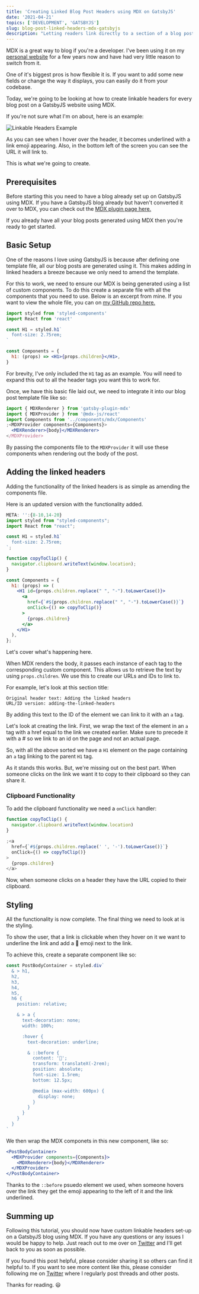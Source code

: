 ```yaml
---
title: 'Creating Linked Blog Post Headers using MDX on GatsbyJS'
date: '2021-04-21'
topics: ['DEVELOPMENT', 'GATSBYJS']
slug: blog-post-linked-headers-mdx-gatsbyjs
description: "Letting readers link directly to a section of a blog post is a helpful feature to have on a blog, here's how to implement it on a GatsbyJS blog."
---
```


MDX is a great way to blog if you're a developer. I've been using it on my [personal website](https://conermurphy.com/) for a few years now and have had very little reason to switch from it.

One of it's biggest pros is how flexible it is. If you want to add some new fields or change the way it displays, you can easily do it from your codebase.

Today, we're going to be looking at how to create linkable headers for every blog post on a GatsbyJS website using MDX.

If you're not sure what I'm on about, here is an example:

![Linkable Headers Example](/images/blog/Blog-Post-Linked-Headers-MDX-GatsbyJS/Linkable-Headers.gif)

As you can see when I hover over the header, it becomes underlined with a link emoji appearing. Also, in the bottom left of the screen you can see the URL it will link to.

This is what we're going to create.

## Prerequisites

Before starting this you need to have a blog already set up on GatsbyJS using MDX. If you have a GatsbyJS blog already but haven't converted it over to MDX, you can check out the [MDX plugin page here.](https://www.gatsbyjs.com/plugins/gatsby-plugin-mdx/)

If you already have all your blog posts generated using MDX then you're ready to get started.

## Basic Setup

One of the reasons I love using GatsbyJS is because after defining one template file, all our blog posts are generated using it. This makes adding in linked headers a breeze because we only need to amend the template.

For this to work, we need to ensure our MDX is being generated using a list of custom components. To do this create a separate file with all the components that you need to use. Below is an excerpt from mine. If you want to view the whole file, you can on [my GitHub repo here.](https://github.com/conermurphy/conermurphy.com/blob/master/src/components/mdx/Components.js)

```jsx
import styled from 'styled-components'
import React from 'react'

const H1 = styled.h1`
  font-size: 2.75rem;
`

const Components = {
  h1: (props) => <H1>{props.children}</H1>,
}
```

For brevity, I've only included the `H1` tag as an example. You will need to expand this out to all the header tags you want this to work for.

Once, we have this basic file laid out, we need to integrate it into our blog post template file like so:

```jsx
import { MDXRenderer } from 'gatsby-plugin-mdx'
import { MDXProvider } from '@mdx-js/react'
import Components from '../components/mdx/Components'
;<MDXProvider components={Components}>
  <MDXRenderer>{body}</MDXRenderer>
</MDXProvider>
```

By passing the components file to the `MDXProvider` it will use these components when rendering out the body of the post.

## Adding the linked headers

Adding the functionality of the linked headers is as simple as amending the components file.

Here is an updated version with the functionality added.

```jsx
META: '':{8-10,14-20}
import styled from "styled-components";
import React from "react";

const H1 = styled.h1`
  font-size: 2.75rem;
`;

function copyToClip() {
  navigator.clipboard.writeText(window.location);
}

const Components = {
  h1: (props) => (
    <H1 id={props.children.replace(" ", "-").toLowerCase()}>
      <a
        href={`#${props.children.replace(" ", "-").toLowerCase()}`}
        onClick={() => copyToClip()}
      >
        {props.children}
      </a>
    </H1>
  ),
};
```

Let's cover what's happening here.

When MDX renders the body, it passes each instance of each tag to the corresponding custom component. This allows us to retrieve the text by using `props.children`. We use this to create our URLs and IDs to link to.

For example, let's look at this section title:

```
Original header text: Adding the linked headers
URL/ID version: adding-the-linked-headers
```

By adding this text to the ID of the element we can link to it with an `a` tag.

Let's look at creating the link. First, we wrap the text of the element in an `a` tag with a href equal to the link we created earlier. Make sure to precede it with a # so we link to an id on the page and not an actual page.

So, with all the above sorted we have a `H1` element on the page containing an `a` tag linking to the parent `H1` tag.

As it stands this works. But, we're missing out on the best part. When someone clicks on the link we want it to copy to their clipboard so they can share it.

### Clipboard Functionality

To add the clipboard functionality we need a `onClick` handler:

```jsx
function copyToClip() {
  navigator.clipboard.writeText(window.location)
}

;<a
  href={`#${props.children.replace(' ', '-').toLowerCase()}`}
  onClick={() => copyToClip()}
>
  {props.children}
</a>
```

Now, when someone clicks on a header they have the URL copied to their clipboard.

## Styling

All the functionality is now complete. The final thing we need to look at is the styling.

To show the user, that a link is clickable when they hover on it we want to underline the link and add a 🔗 emoji next to the link.

To achieve this, create a separate component like so:

```jsx
const PostBodyContainer = styled.div`
  & > h1,
  h2,
  h3,
  h4,
  h5,
  h6 {
    position: relative;

    & > a {
      text-decoration: none;
      width: 100%;

      :hover {
        text-decoration: underline;

        & ::before {
          content: '🔗';
          transform: translateX(-2rem);
          position: absolute;
          font-size: 1.5rem;
          bottom: 12.5px;

          @media (max-width: 600px) {
            display: none;
          }
        }
      }
    }
  }
`
```

We then wrap the MDX componets in this new component, like so:

```jsx
<PostBodyContainer>
  <MDXProvider components={Components}>
    <MDXRenderer>{body}</MDXRenderer>
  </MDXProvider>
</PostBodyContainer>
```

Thanks to the `::before` psuedo element we used, when someone hovers over the link they get the emoji appearing to the left of it and the link underlined.

## Summing up

Following this tutorial, you should now have custom linkable headers set-up on a GatsbyJS blog using MDX. If you have any questions or any issues I would be happy to help. Just reach out to me over on [Twitter](https://twitter.com/MrConerMurphy) and I'll get back to you as soon as possible.

If you found this post helpful, please consider sharing it so others can find it helpful to. If you want to see more content like this, please consider following me on [Twitter](https://twitter.com/MrConerMurphy) where I regularly post threads and other posts.

Thanks for reading. 😃
